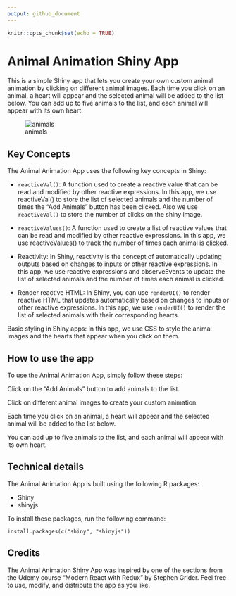 ```yaml
---
output: github_document
---
```


```r
knitr::opts_chunk$set(echo = TRUE)
```

# Animal Animation Shiny App

This is a simple Shiny app that lets you create your own custom animal animation by clicking on different animal images. Each time you click on an animal, a heart will appear and the selected animal will be added to the list below. You can add up to five animals to the list, and each animal will appear with its own heart.

![animals](www/animalsApp.png)

## Key Concepts

The Animal Animation App uses the following key concepts in Shiny:

* `reactiveVal()`: A function used to create a reactive value that can be read and modified by other reactive expressions. In this app, we use reactiveVal() to store the list of selected animals and the number of times the "Add Animals" button has been clicked. Also we use `reactiveVal()` to store the number of clicks on the shiny image.

* `reactiveValues()`: A function used to create a list of reactive values that can be read and modified by other reactive expressions. In this app, we use reactiveValues() to track the number of times each animal is clicked.

* Reactivity: In Shiny, reactivity is the concept of automatically updating outputs based on changes to inputs or other reactive expressions. In this app, we use reactive expressions and observeEvents to update the list of selected animals and the number of times each animal is clicked.

* Render reactive HTML: In Shiny, you can use `renderUI()` to render reactive HTML that updates automatically based on changes to inputs or other reactive expressions. In this app, we use `renderUI()` to render the list of selected animals with their corresponding hearts.

Basic styling in Shiny apps: In this app, we use CSS to style the animal images and the hearts that appear when you click on them.

## How to use the app

To use the Animal Animation App, simply follow these steps:

Click on the "Add Animals" button to add animals to the list.

Click on different animal images to create your custom animation.

Each time you click on an animal, a heart will appear and the selected animal will be added to the list below.

You can add up to five animals to the list, and each animal will appear with its own heart.

## Technical details

The Animal Animation App is built using the following R packages:

* Shiny
* shinyjs

To install these packages, run the following command:

`install.packages(c("shiny", "shinyjs"))`

## Credits

The Animal Animation Shiny App was inspired by one of the sections from the Udemy course “Modern React with Redux” by Stephen Grider. Feel free to use, modify, and distribute the app as you like.

